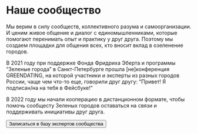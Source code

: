 # Наше сообщество

Мы верим в силу сообществ, коллективного разума и самоорганизации. И ценим живое общение и диалог с единомышленниками, которые помогают перенимать опыт и практику у друг друга. Поэтому мы создаем площадки для общения всех, кто вносит вклад в озеленение городов.

В 2021 году при поддержке Фонда Фридриха Эберта и программы “Зеленые города” в Санкт-Петербурге прошла [не]конференция GREENDATING, на которой участники и эксперты из разных городов России, чаще чем что-то еще, говорили друг другу: “Привет! Я подписан/на на тебя в Фейсбуке!”

В 2022 году мы начали кооперацию в дистанционном формате, чтобы помочь сообщесту Зеленых городов оставаться на связи и поддерживать инициативы друг друга.

<Buttons>
    <Button
        component='a'
        variant='outline'
        href='https://forms.gle/Hca8mAZx6xKkkMyVA'
        target="_blank"
    >
        Записаться в базу экспертов сообщества
    </Button>
</Buttons>
